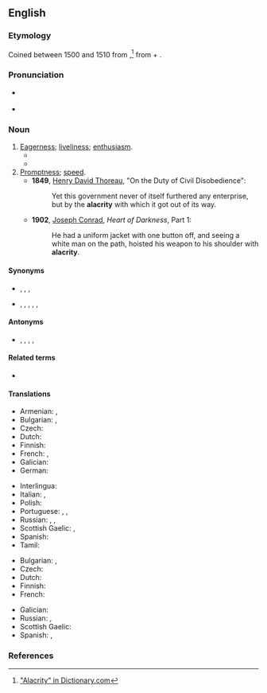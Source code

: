 ==English==
{{was wotd|2009|May|2}}

===Etymology===
Coined between 1500 and 1510 from {{etyl|la|en}} {{m|la|alacritās}},<ref>[http://dictionary.reference.com/browse/alacrity "Alacrity" in Dictionary.com]</ref> from {{m|la|alacer||brisk}} + {{m|la|-itas||-ity}}.

===Pronunciation===
* {{a|UK|US}} {{IPA|[əˈlækɹɨti]|lang=en}}
* {{audio|en-us-alacrity.ogg|Audio (US)|lang=en}}

===Noun===
{{en-noun|~|alacrities}}

# [[eagerness|Eagerness]]; [[liveliness]]; [[enthusiasm]].
#* {{quote-text|year=1837|author={{w|Charles Dickens}}|title=The Pickwick Papers|chapter=12|passage="I'll get into the clothes this minute, if they're here," said Sam, with great '''alacrity'''.}}
#* {{quote-text|year=1922|author={{w|Edith Wharton}}|title=The Glimpses of the Moon|chapter=24|passage=This evening, however, he was struck by the beaming '''alacrity''' of the aide-de-camp's greeting.}}
# [[promptness|Promptness]]; [[speed]].
#* '''1849''', [[w:Henry David Thoreau|Henry David Thoreau]], "On the Duty of Civil Disobedience":
#*: Yet this government never of itself furthered any enterprise, but by the '''alacrity''' with which it got out of its way.
#* '''1902''', [[w:Joseph Conrad|Joseph Conrad]], ''Heart of Darkness'', Part 1:
#*: He had a uniform jacket with one button off, and seeing a white man on the path, hoisted his weapon to his shoulder with '''alacrity'''.

====Synonyms====
* {{sense|eagerness}} {{l|en|avidity}}, {{l|en|eagerness}}, {{l|en|enthusiasm}}, {{l|en|willingness}}
* {{sense|promptness}} {{l|en|briskness}}, {{l|en|celerity}}, {{l|en|haste}}, {{l|en|promptness}}, {{l|en|quickness}}, {{l|en|swiftness}}

====Antonyms====
* {{sense|eagerness}} {{l|en|apathy}}, {{l|en|disinclination}}, {{l|en|hesitance}}, {{l|en|indifference}}, {{l|en|reluctance}}

====Related terms====
* {{l|en|alacritous}}

====Translations====
{{trans-top|eagerness}}
* Armenian: {{t+|hy|պատրաստակամություն}}, {{t+|hy|աշխուժություն}}
* Bulgarian: {{t+|bg|готовност}}, {{t+|bg|усърдие}}
* Czech: {{t|cs|čilost|f}}
* Dutch: {{t+|nl|bereidwilligheid}}
* Finnish: {{t+|fi|into}}
* French: {{t+|fr|alacrité|f}}, {{t+|fr|empressement|m}}
* Galician: {{t+|gl|alacridade|f}}
* German: {{t+|de|Eifer|m}}
{{trans-mid}}
* Interlingua: {{t|ia|alacritate}}
* Italian: {{t|it|alacrità|f}}, {{t|it|solerzia|f}}
* Polish: {{t|pl|skwapliwość|f}}
* Portuguese: {{t+|pt|alacridade|f}}, {{t+|pt|alegria|f}}, {{t+|pt|ânimo|m}}
* Russian: {{t+|ru|гото́вность|f}}, {{t+|ru|жи́вость|f}}, {{t+|ru|рве́ние|n}}
* Scottish Gaelic: {{t|gd|sunnd|f}}, {{t|gd|sùrd|m}}
* Spanish: {{t+|es|alacridad}}
* Tamil: {{t+|ta|ஆர்வம்|sc=Taml}}
{{trans-bottom}}

{{trans-top|promptness}}
* Bulgarian: {{t+|bg|живост}}, {{t+|bg|пъргавост}}
* Czech: {{t|cs|hbitost|f}}
* Dutch: {{t|nl|vlugheid}}
* Finnish: {{t+|fi|ripeys}}
* French: {{t+|fr|rapidité|f}}
{{trans-mid}}
* Galician: {{t+|gl|alacridade|f}}
* Russian: {{t+|ru|расторо́пность|f}}, {{t+|ru|прово́рство|n}}
* Scottish Gaelic: {{t|gd|sgiobaltachd|f}}
* Spanish: {{t+|es|alacridad|f}}, {{t+|es|presteza|f}}
{{trans-bottom}}

===References===
<references/>